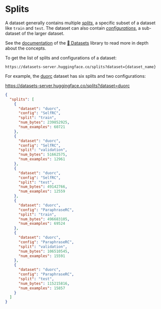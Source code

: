 # Splits

A dataset generally contains multiple _[splits](https://huggingface.co/docs/datasets/load_hub#splits)_, a specific subset of a dataset like `train` and `test`. The dataset can also contain _[configurations](https://huggingface.co/docs/datasets/load_hub#configurations)_, a sub-dataset of the larger dataset.

See the [documentation](https://huggingface.co/docs/datasets) of the [🤗 Datasets](https://github.com/huggingface/datasets) library to read more in depth about the concepts.

To get the list of splits and configurations of a dataset:

```
https://datasets-server.huggingface.co/splits?dataset={dataset_name}
```

For example, the [duorc](https://huggingface.co/datasets/duorc) dataset has six splits and two configurations:

https://datasets-server.huggingface.co/splits?dataset=duorc

```json
{
  "splits": [
    {
      "dataset": "duorc",
      "config": "SelfRC",
      "split": "train",
      "num_bytes": 239852925,
      "num_examples": 60721
    },
    {
      "dataset": "duorc",
      "config": "SelfRC",
      "split": "validation",
      "num_bytes": 51662575,
      "num_examples": 12961
    },
    {
      "dataset": "duorc",
      "config": "SelfRC",
      "split": "test",
      "num_bytes": 49142766,
      "num_examples": 12559
    },
    {
      "dataset": "duorc",
      "config": "ParaphraseRC",
      "split": "train",
      "num_bytes": 496683105,
      "num_examples": 69524
    },
    {
      "dataset": "duorc",
      "config": "ParaphraseRC",
      "split": "validation",
      "num_bytes": 106510545,
      "num_examples": 15591
    },
    {
      "dataset": "duorc",
      "config": "ParaphraseRC",
      "split": "test",
      "num_bytes": 115215816,
      "num_examples": 15857
    }
  ]
}
```
